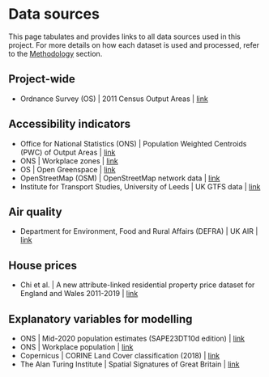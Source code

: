 # Data sources

This page tabulates and provides links to all data sources used in this project.
For more details on how each dataset is used and processed, refer to the [Methodology](method.qmd) section.

## Project-wide

- Ordnance Survey (OS) | 2011 Census Output Areas | [link](https://geoportal.statistics.gov.uk/datasets/ons::output-areas-dec-2011-boundaries-ew-bgc/about)

## Accessibility indicators

- Office for National Statistics (ONS) | Population Weighted Centroids (PWC) of Output Areas | [link](https://www.ons.gov.uk/census/2001censusandearlier/dataandproducts/outputgeography/outputareas)
- ONS | Workplace zones | [link](https://www.nomisweb.co.uk/sources/census_2011_wp)
- OS | Open Greenspace  | [link](https://beta.ordnancesurvey.co.uk/products/os-open-greenspace)
- OpenStreetMap (OSM) | OpenStreetMap network data | [link](https://openstreetmap.org)
- Institute for Transport Studies, University of Leeds | UK GTFS data | [link](https://itsleeds.github.io/UK2GTFS/)

## Air quality

- Department for Environment, Food and Rural Affairs (DEFRA) | UK AIR | [link](https://uk-air.defra.gov.uk/data/pcm-data)

## House prices

- Chi et al. | A new attribute-linked
residential property price dataset for England and Wales 2011-2019 | [link](https://doi.org/10.5255/UKDA-SN-854240)

## Explanatory variables for modelling

- ONS | Mid-2020 population estimates (SAPE23DT10d edition) | [link](https://www.ons.gov.uk/peoplepopulationandcommunity/populationandmigration/populationestimates/datasets/censusoutputareaestimatesinthenortheastregionofengland)
- ONS | Workplace population | [link](https://www.nomisweb.co.uk/sources/census_2011_wp)
- Copernicus | CORINE Land Cover classification (2018) | [link](https://land.copernicus.eu/pan-european/corine-land-cover)
- The Alan Turing Institute | Spatial Signatures of Great Britain | [link](https://urbangrammarai.xyz/story/)
